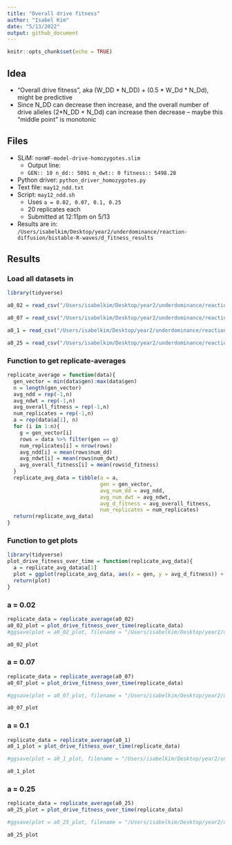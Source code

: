 ```yaml
---
title: "Overall drive fitness"
author: "Isabel Kim"
date: "5/13/2022"
output: github_document
---
```


```r
knitr::opts_chunk$set(echo = TRUE)
```

## Idea

* "Overall drive fitness", aka (W_DD * N_DD) + (0.5 * W_Dd * N_Dd), might be predictive
* Since N_DD can decrease then increase, and the overall number of drive alleles (2*N_DD + N_Dd) can increase then decrease -- maybe this "middle point" is monotonic

## Files

* SLiM: `nonWF-model-drive-homozygotes.slim`
  + Output line:
  + `GEN:: 10 n_dd:: 5091 n_dwt:: 0 fitness:: 5498.28`
* Python driver: `python_driver_homozygotes.py`
* Text file: `may12_ndd.txt`
* Script: `may12_ndd.sh`
  + Uses `a = 0.02, 0.07, 0.1, 0.25`
  + 20 replicates each
  + Submitted at 12:11pm on 5/13
* Results are in: `/Users/isabelkim/Desktop/year2/underdominance/reaction-diffusion/bistable-R-waves/d_fitness_results`

## Results

### Load all datasets in
```r
library(tidyverse)

a0_02 = read_csv("/Users/isabelkim/Desktop/year2/underdominance/reaction-diffusion/bistable-R-waves/d_fitness_results/a0.02_results.csv")

a0_07 = read_csv("/Users/isabelkim/Desktop/year2/underdominance/reaction-diffusion/bistable-R-waves/d_fitness_results/a0.07_results.csv")

a0_1 = read_csv("/Users/isabelkim/Desktop/year2/underdominance/reaction-diffusion/bistable-R-waves/d_fitness_results/a0.1_results.csv")

a0_25 = read_csv("/Users/isabelkim/Desktop/year2/underdominance/reaction-diffusion/bistable-R-waves/d_fitness_results/a0.25_results.csv")
```

### Function to get replicate-averages

```r
replicate_average = function(data){
  gen_vector = min(data$gen):max(data$gen)
  n = length(gen_vector)
  avg_ndd = rep(-1,n)
  avg_ndwt = rep(-1,n)
  avg_overall_fitness = rep(-1,n)
  num_replicates = rep(-1,n)
  a = rep(data$a[1], n)
  for (i in 1:n){
    g = gen_vector[i]
    rows = data %>% filter(gen == g)
    num_replicates[i] = nrow(rows)
    avg_ndd[i] = mean(rows$num_dd)
    avg_ndwt[i] = mean(rows$num_dwt)
    avg_overall_fitness[i] = mean(rows$d_fitness)
  }
  replicate_avg_data = tibble(a = a,
                              gen = gen_vector,
                              avg_num_dd = avg_ndd,
                              avg_num_dwt = avg_ndwt,
                              avg_d_fitness = avg_overall_fitness,
                              num_replicates = num_replicates)
  return(replicate_avg_data)
}
```

### Function to get plots
```r
library(tidyverse)
plot_drive_fitness_over_time = function(replicate_avg_data){
  a = replicate_avg_data$a[1]
  plot = ggplot(replicate_avg_data, aes(x = gen, y = avg_d_fitness)) + theme_minimal() + ggtitle(paste("a =", a, " -- 20 replicates")) + geom_line(color = "red") + ylab("Average overall drive fitness") + xlab("Generation")
  return(plot)
}
```

### a = 0.02
```r
replicate_data = replicate_average(a0_02)
a0_02_plot = plot_drive_fitness_over_time(replicate_data)
#ggsave(plot = a0_02_plot, filename = "/Users/isabelkim/Desktop/year2/underdominance/reaction-diffusion/bistable-R-waves/d_fitness_results/a0.02_d_fitness.png")

a0_02_plot
```

### a = 0.07
```r
replicate_data = replicate_average(a0_07)
a0_07_plot = plot_drive_fitness_over_time(replicate_data)

#ggsave(plot = a0_07_plot, filename = "/Users/isabelkim/Desktop/year2/underdominance/reaction-diffusion/bistable-R-waves/d_fitness_results/a0.07_d_fitness.png")

a0_07_plot
```

### a = 0.1
```r
replicate_data = replicate_average(a0_1)
a0_1_plot = plot_drive_fitness_over_time(replicate_data)

#ggsave(plot = a0_1_plot, filename = "/Users/isabelkim/Desktop/year2/underdominance/reaction-diffusion/bistable-R-waves/d_fitness_results/a0.1_d_fitness.png")

a0_1_plot
```

### a = 0.25
```r
replicate_data = replicate_average(a0_25)
a0_25_plot = plot_drive_fitness_over_time(replicate_data)

#ggsave(plot = a0_25_plot, filename = "/Users/isabelkim/Desktop/year2/underdominance/reaction-diffusion/bistable-R-waves/d_fitness_results/a0.25_d_fitness.png")

a0_25_plot
```